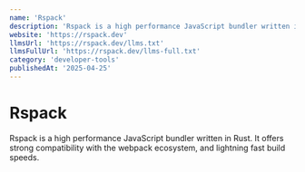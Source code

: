 ```yaml
---
name: 'Rspack'
description: 'Rspack is a high performance JavaScript bundler written in Rust. It offers strong compatibility with the webpack ecosystem, and lightning fast build speeds.'
website: 'https://rspack.dev'
llmsUrl: 'https://rspack.dev/llms.txt'
llmsFullUrl: 'https://rspack.dev/llms-full.txt'
category: 'developer-tools'
publishedAt: '2025-04-25'
---
```


# Rspack

Rspack is a high performance JavaScript bundler written in Rust. It offers strong compatibility with the webpack ecosystem, and lightning fast build speeds.

